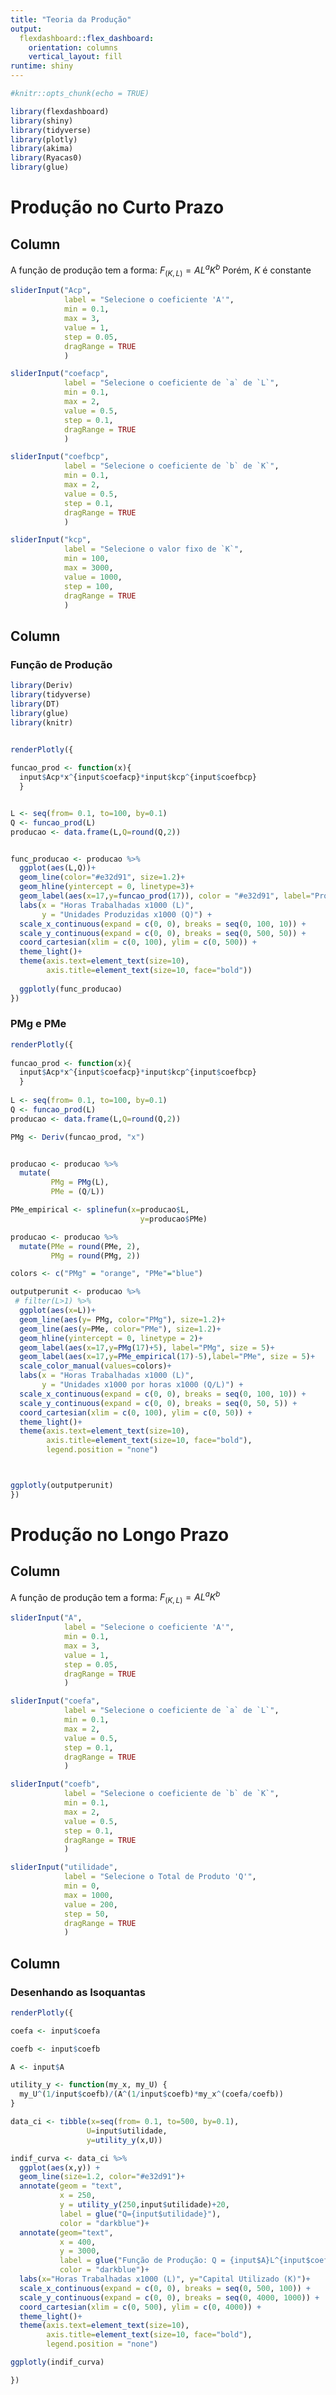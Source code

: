 ---
title: "Teoria da Produção"
output: 
  flexdashboard::flex_dashboard:
    orientation: columns
    vertical_layout: fill
runtime: shiny
---

```{r setup, include=FALSE}

#knitr::opts_chunk(echo = TRUE)

library(flexdashboard)
library(shiny)
library(tidyverse)
library(plotly)
library(akima)
library(Ryacas0)
library(glue)
```

# Produção no Curto Prazo

Column {.sidebar data-width=200}
------------------

A função de produção tem a forma: $F_{(K,L)}=AL^aK^b$
Porém, $K$ é constante


```{r}

sliderInput("Acp",
            label = "Selecione o coeficiente 'A'",
            min = 0.1,
            max = 3,
            value = 1,
            step = 0.05,
            dragRange = TRUE
            )

sliderInput("coefacp",
            label = "Selecione o coeficiente de `a` de `L`",
            min = 0.1,
            max = 2,
            value = 0.5,
            step = 0.1,
            dragRange = TRUE
            )

sliderInput("coefbcp",
            label = "Selecione o coeficiente de `b` de `K`",
            min = 0.1,
            max = 2,
            value = 0.5,
            step = 0.1,
            dragRange = TRUE
            )

sliderInput("kcp",
            label = "Selecione o valor fixo de `K`",
            min = 100,
            max = 3000,
            value = 1000,
            step = 100,
            dragRange = TRUE
            )

```


Column {data-width=800 .tabset}
-----------------------------------------------------------------------

### Função de Produção

```{r echo=FALSE, fig.retina=2}

library(Deriv)
library(tidyverse)
library(DT)
library(glue)
library(knitr)


renderPlotly({
  
funcao_prod <- function(x){
  input$Acp*x^{input$coefacp}*input$kcp^{input$coefbcp}
  }


L <- seq(from= 0.1, to=100, by=0.1)
Q <- funcao_prod(L)
producao <- data.frame(L,Q=round(Q,2))


func_producao <- producao %>% 
  ggplot(aes(L,Q))+
  geom_line(color="#e32d91", size=1.2)+
  geom_hline(yintercept = 0, linetype=3)+
  geom_label(aes(x=17,y=funcao_prod(17)), color = "#e32d91", label="Produto Total", size = 5)+
  labs(x = "Horas Trabalhadas x1000 (L)", 
       y = "Unidades Produzidas x1000 (Q)") +
  scale_x_continuous(expand = c(0, 0), breaks = seq(0, 100, 10)) +
  scale_y_continuous(expand = c(0, 0), breaks = seq(0, 500, 50)) +
  coord_cartesian(xlim = c(0, 100), ylim = c(0, 500)) +
  theme_light()+
  theme(axis.text=element_text(size=10),
        axis.title=element_text(size=10, face="bold"))
  
  ggplotly(func_producao)
})

```



### PMg e PMe

```{r fig.retina=2}

renderPlotly({
  
funcao_prod <- function(x){
  input$Acp*x^{input$coefacp}*input$kcp^{input$coefbcp}
  }
  
L <- seq(from= 0.1, to=100, by=0.1)
Q <- funcao_prod(L)
producao <- data.frame(L,Q=round(Q,2))

PMg <- Deriv(funcao_prod, "x")


producao <- producao %>% 
  mutate(
         PMg = PMg(L),
         PMe = (Q/L))

PMe_empirical <- splinefun(x=producao$L,
                             y=producao$PMe)

producao <- producao %>% 
  mutate(PMe = round(PMe, 2),
         PMg = round(PMg, 2))

colors <- c("PMg" = "orange", "PMe"="blue")

outputperunit <- producao %>% 
 # filter(L>1) %>% 
  ggplot(aes(x=L))+
  geom_line(aes(y= PMg, color="PMg"), size=1.2)+
  geom_line(aes(y=PMe, color="PMe"), size=1.2)+
  geom_hline(yintercept = 0, linetype = 2)+
  geom_label(aes(x=17,y=PMg(17)+5), label="PMg", size = 5)+
  geom_label(aes(x=17,y=PMe_empirical(17)-5),label="PMe", size = 5)+
  scale_color_manual(values=colors)+
  labs(x = "Horas Trabalhadas x1000 (L)", 
       y = "Unidades x1000 por horas x1000 (Q/L)") +
  scale_x_continuous(expand = c(0, 0), breaks = seq(0, 100, 10)) +
  scale_y_continuous(expand = c(0, 0), breaks = seq(0, 50, 5)) +
  coord_cartesian(xlim = c(0, 100), ylim = c(0, 50)) +
  theme_light()+
  theme(axis.text=element_text(size=10),
        axis.title=element_text(size=10, face="bold"),
        legend.position = "none")



ggplotly(outputperunit)
})
```


# Produção no Longo Prazo


Column {.sidebar data-width=200}
------------------

A função de produção tem a forma: $F_{(K,L)}=AL^aK^b$


```{r}

sliderInput("A",
            label = "Selecione o coeficiente 'A'",
            min = 0.1,
            max = 3,
            value = 1,
            step = 0.05,
            dragRange = TRUE
            )

sliderInput("coefa",
            label = "Selecione o coeficiente de `a` de `L`",
            min = 0.1,
            max = 2,
            value = 0.5,
            step = 0.1,
            dragRange = TRUE
            )

sliderInput("coefb",
            label = "Selecione o coeficiente de `b` de `K`",
            min = 0.1,
            max = 2,
            value = 0.5,
            step = 0.1,
            dragRange = TRUE
            )

sliderInput("utilidade",
            label = "Selecione o Total de Produto 'Q'",
            min = 0,
            max = 1000,
            value = 200,
            step = 50,
            dragRange = TRUE
            )
```

Column {data-width=800}
-----------------------------------------------------------------------

### Desenhando as Isoquantas

```{r, fig.retina=2}

renderPlotly({

coefa <- input$coefa

coefb <- input$coefb

A <- input$A

utility_y <- function(my_x, my_U) {
  my_U^(1/input$coefb)/(A^(1/input$coefb)*my_x^(coefa/coefb))
}

data_ci <- tibble(x=seq(from= 0.1, to=500, by=0.1),
                 U=input$utilidade,
                 y=utility_y(x,U))

indif_curva <- data_ci %>% 
  ggplot(aes(x,y)) +
  geom_line(size=1.2, color="#e32d91")+
  annotate(geom = "text", 
           x = 250, 
           y = utility_y(250,input$utilidade)+20, 
           label = glue("Q={input$utilidade}"), 
           color = "darkblue")+
  annotate(geom="text",
           x = 400,
           y = 3000,
           label = glue("Função de Produção: Q = {input$A}L^{input$coefa} * K^{input$coefb}"),
           color = "darkblue")+
  labs(x="Horas Trabalhadas x1000 (L)", y="Capital Utilizado (K)")+
  scale_x_continuous(expand = c(0, 0), breaks = seq(0, 500, 100)) +
  scale_y_continuous(expand = c(0, 0), breaks = seq(0, 4000, 1000)) +
  coord_cartesian(xlim = c(0, 500), ylim = c(0, 4000)) +
  theme_light()+
  theme(axis.text=element_text(size=10),
        axis.title=element_text(size=10, face="bold"),
        legend.position = "none")

ggplotly(indif_curva)

})


```


